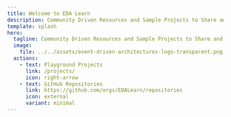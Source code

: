 ```yaml
---
title: Welcome to EDA Learn
description: Community Driven Resources and Sample Projects to Share and Learn about Event-Driven Architectures.
template: splash
hero:
  tagline: Community Driven Resources and Sample Projects to Share and Learn about Event-Driven Architectures!
  image:
    file: ../../assets/event-driven-architectures-logo-transparent.png
  actions:
    - text: Playground Projects
      link: /projects/
      icon: right-arrow
    - text: GitHub Repositories
      link: https://github.com/orgs/EDALearn/repositories
      icon: external
      variant: minimal
---
```


[//]: # (import { Card, CardGrid } from '@astrojs/starlight/components';)

[//]: # ()
[//]: # (## Next steps)

[//]: # ()
[//]: # (<CardGrid stagger>)

[//]: # (	<Card title="Update content" icon="pencil">)

[//]: # (		Edit `src/content/docs/index.mdx` to see this page change.)

[//]: # (	</Card>)

[//]: # (	<Card title="Add new content" icon="add-document">)

[//]: # (		Add Markdown or MDX files to `src/content/docs` to create new pages.)

[//]: # (	</Card>)

[//]: # (	<Card title="Configure your site" icon="setting">)

[//]: # (		Edit your `sidebar` and other config in `astro.config.mjs`.)

[//]: # (	</Card>)

[//]: # (	<Card title="Read the docs" icon="open-book">)

[//]: # (		Learn more in [the Starlight Docs]&#40;https://starlight.astro.build/&#41;.)

[//]: # (	</Card>)

[//]: # (</CardGrid>)
